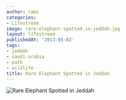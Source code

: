 ```yaml
---
author: rami
categories:
- Lifestream
image: rare-elephant-spotted-in-jeddah.jpg
layout: lifestream
publishedAt: '2013-05-02'
tags:
- jeddah
- saudi-arabia
- path
- wildlife
title: Rare Elephant Spotted in Jeddah
---
```


![Rare Elephant Spotted in Jeddah](/assets/images/content/lifestream/rare-elephant-spotted-in-jeddah.jpg)
